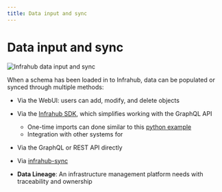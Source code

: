 ```yaml
---
title: Data input and sync
---
```


# Data input and sync

![Infrahub data input and sync](./../media/design-data.excalidraw.svg)

When a schema has been loaded in to Infrahub, data can be populated or synced through multiple methods:

- Via the WebUI: users can add, modify, and delete objects
- Via the [Infrahub SDK](../python-sdk/), which simplifies working with the GraphQL API
  - One-time imports can done similar to this [python example](https://github.com/opsmill/infrahub-demo-dc-fabric/blob/main/generators/create_basic.py)
  - Integration with other systems for 
- Via the GraphQL or REST API directly

- Via [infrahub-sync](../integrations/sync/)

- **Data Lineage**: An infrastructure management platform needs with traceability and ownership
